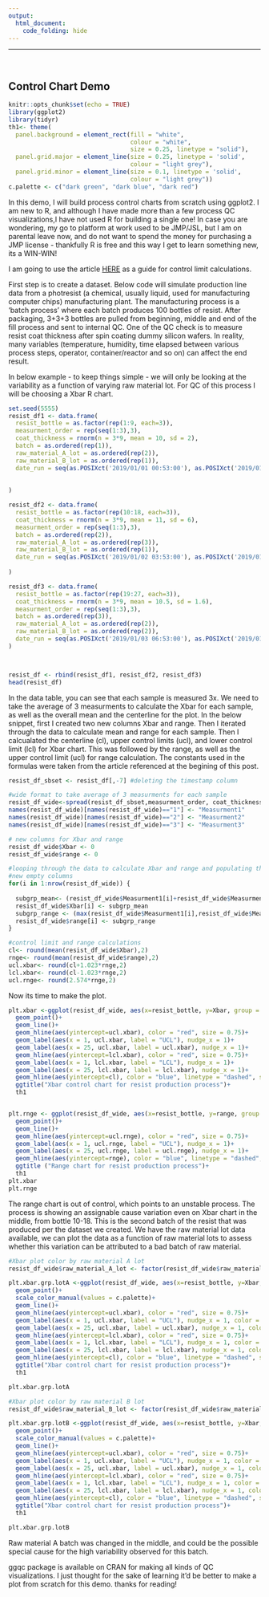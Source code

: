 ```yaml
---
output:
  html_document:
    code_folding: hide
---
```


-----
$~$
$~$
$~$
$~$


## Control Chart Demo

```r
knitr::opts_chunk$set(echo = TRUE)
library(ggplot2)
library(tidyr)
th1<- theme(
  panel.background = element_rect(fill = "white",
                                  colour = "white",
                                  size = 0.25, linetype = "solid"),
  panel.grid.major = element_line(size = 0.25, linetype = 'solid',
                                  colour = "light grey"), 
  panel.grid.minor = element_line(size = 0.1, linetype = 'solid',
                                  colour = "light grey"))
c.palette <- c("dark green", "dark blue", "dark red")
```

In this demo, I will build process control charts from scratch using ggplot2. I am new to R, and although I have made more than a few process QC visualizations,I have not used R for building a single one! In case you are wondering, my go to platform at work used to be JMP/JSL, but I am on parental leave now, and do not want to spend the money for purchasing a JMP license - thankfully R is free and this way I get to learn something new, its a WIN-WIN!

I am going to use the article [HERE](https://sixsigmastudyguide.com/x-bar-r-control-charts/) as a guide for control limit calculations.

First step is to create a dataset. Below code will simulate production line data from a photresist (a chemical, usually liquid, used for manufacturing computer chips) manufacturing plant. The manufacturing process is a 'batch process' where each batch produces 100 bottles of resist. After packaging, 3+3+3 bottles are pulled from beginning, middle and end of the fill process and sent to internal QC. One of the QC check is to measure resist coat thickness after spin coating dummy silicon wafers. In reality, many variables (temperature, humidity, time elapsed between various process steps, operator, container/reactor and so on) can affect the end result.  

In below example - to keep things simple -  we will only be looking at the variability as a function of varying raw material lot. For QC of this process I will be choosing a Xbar R chart. 
```r

set.seed(5555)
resist_df1 <- data.frame(
  resist_bottle = as.factor(rep(1:9, each=3)),
  measurment_order = rep(seq(1:3),3),
  coat_thickness = rnorm(n = 3*9, mean = 10, sd = 2),
  batch = as.ordered(rep(1)),
  raw_material_A_lot = as.ordered(rep(2)),
  raw_material_B_lot = as.ordered(rep(1)),
  date_run = seq(as.POSIXct('2019/01/01 00:53:00'), as.POSIXct('2019/01/02 02:53:00'), by="hour")
 
  
) 

resist_df2 <- data.frame(
  resist_bottle = as.factor(rep(10:18, each=3)),
  coat_thickness = rnorm(n = 3*9, mean = 11, sd = 6),
  measurment_order = rep(seq(1:3),3),
  batch = as.ordered(rep(2)),
  raw_material_A_lot = as.ordered(rep(3)),
  raw_material_B_lot = as.ordered(rep(1)),
  date_run = seq(as.POSIXct('2019/01/02 03:53:00'), as.POSIXct('2019/01/03 05:53:00'), by="hour")
  
) 

resist_df3 <- data.frame(
  resist_bottle = as.factor(rep(19:27, each=3)),
  coat_thickness = rnorm(n = 3*9, mean = 10.5, sd = 1.6),
  measurment_order = rep(seq(1:3),3),
  batch = as.ordered(rep(3)),
  raw_material_A_lot = as.ordered(rep(2)),
  raw_material_B_lot = as.ordered(rep(2)),
  date_run = seq(as.POSIXct('2019/01/03 06:53:00'), as.POSIXct('2019/01/04 08:53:00'), by="hour")
) 



resist_df <- rbind(resist_df1, resist_df2, resist_df3)
head(resist_df)
```

In the data table, you can see that each sample is measured 3x. We need to take the average of 3 measurments to calculate the Xbar for each sample, as well as the overall mean and the centerline for the plot.
In the below snippet, first I created two new columns Xbar and range. Then I iterated through the data to calculate mean and range for each sample. Then I calcualated the centerline (cl), upper control limits (ucl), and lower control limit (lcl) for Xbar chart. This was followed by the range, as well as the upper control limit (ucl) for range calculation. The constants used in the formulas were taken from the article referenced at the begining of this post.
```r
resist_df_sbset <- resist_df[,-7] #deleting the timestamp column

#wide format to take average of 3 measurments for each sample
resist_df_wide<-spread(resist_df_sbset,measurment_order, coat_thickness )
names(resist_df_wide)[names(resist_df_wide)=="1"] <- "Measurment1"
names(resist_df_wide)[names(resist_df_wide)=="2"] <- "Measurment2"
names(resist_df_wide)[names(resist_df_wide)=="3"] <- "Measurment3"

# new columns for Xbar and range
resist_df_wide$Xbar <- 0
resist_df_wide$range <- 0

#looping through the data to calculate Xbar and range and populating the 
#new empty columns
for(i in 1:nrow(resist_df_wide)) {
  
  subgrp_mean<- (resist_df_wide$Measurment1[i]+resist_df_wide$Measurment2[i]+resist_df_wide$Measurment3[i])/3
  resist_df_wide$Xbar[i] <- subgrp_mean
  subgrp_range <- (max(resist_df_wide$Measurment1[i],resist_df_wide$Measurment2[i],resist_df_wide$Measurment3[i]))-(min(resist_df_wide$Measurment1[i],resist_df_wide$Measurment2[i],resist_df_wide$Measurment3[i]))
  resist_df_wide$range[i] <- subgrp_range
}

#control limit and range calculations
cl<- round(mean(resist_df_wide$Xbar),2)
rnge<- round(mean(resist_df_wide$range),2)
ucl.xbar<- round(cl+1.023*rnge,2)
lcl.xbar<- round(cl-1.023*rnge,2)
ucl.rnge<- round(2.574*rnge,2)

```
Now its time to make the plot. 
```r
plt.xbar <-ggplot(resist_df_wide, aes(x=resist_bottle, y=Xbar, group = 1))+
  geom_point()+
  geom_line()+
  geom_hline(aes(yintercept=ucl.xbar), color = "red", size = 0.75)+
  geom_label(aes(x = 1, ucl.xbar, label = "UCL"), nudge_x = 1)+
  geom_label(aes(x = 25, ucl.xbar, label = ucl.xbar), nudge_x = 1)+
  geom_hline(aes(yintercept=lcl.xbar), color = "red", size = 0.75)+
  geom_label(aes(x = 1, lcl.xbar, label = "LCL"), nudge_x = 1)+
  geom_label(aes(x = 25, lcl.xbar, label = lcl.xbar), nudge_x = 1)+
  geom_hline(aes(yintercept=cl), color = "blue", linetype = "dashed", size = 0.5)+
  ggtitle("Xbar control chart for resist production process")+
  th1


plt.rnge <- ggplot(resist_df_wide, aes(x=resist_bottle, y=range, group = 1))+
  geom_point()+
  geom_line()+
  geom_hline(aes(yintercept=ucl.rnge), color = "red", size = 0.75)+
  geom_label(aes(x = 1, ucl.rnge, label = "UCL"), nudge_x = 1)+
  geom_label(aes(x = 25, ucl.rnge, label = ucl.rnge), nudge_x = 1)+
  geom_hline(aes(yintercept=rnge), color = "blue", linetype = "dashed", size = 0.5)+
  ggtitle ("Range chart for resist production process")+
  th1
plt.xbar
plt.rnge
```
The range chart is out of control, which points to an unstable process. The process is showing an assignable cause variation even on Xbar chart in the middle, from bottle 10-18. This is the second batch of the resist that was produced per the dataset we created. We have the raw material lot data available, we can plot the data as a function of raw material lots to assess whether this variation can be attributed to a bad batch of raw material. 

```r
#Xbar plot color by raw material A lot
resist_df_wide$raw_material_A_lot <- factor(resist_df_wide$raw_material_A_lot, levels = c('2','3'))

plt.xbar.grp.lotA <-ggplot(resist_df_wide, aes(x=resist_bottle, y=Xbar, group = 1, color = raw_material_A_lot))+
  geom_point()+
  scale_color_manual(values = c.palette)+
  geom_line()+
  geom_hline(aes(yintercept=ucl.xbar), color = "red", size = 0.75)+
  geom_label(aes(x = 1, ucl.xbar, label = "UCL"), nudge_x = 1, color = "black")+
  geom_label(aes(x = 25, ucl.xbar, label = ucl.xbar), nudge_x = 1, color = "black")+
  geom_hline(aes(yintercept=lcl.xbar), color = "red", size = 0.75)+
  geom_label(aes(x = 1, lcl.xbar, label = "LCL"), nudge_x = 1, color = "black")+
  geom_label(aes(x = 25, lcl.xbar, label = lcl.xbar), nudge_x = 1, color = "black")+
  geom_hline(aes(yintercept=cl), color = "blue", linetype = "dashed", size = 0.5)+
  ggtitle("Xbar control chart for resist production process")+
  th1

plt.xbar.grp.lotA

#Xbar plot color by raw material B lot
resist_df_wide$raw_material_B_lot <- factor(resist_df_wide$raw_material_B_lot, levels = c('1','2'))

plt.xbar.grp.lotB <-ggplot(resist_df_wide, aes(x=resist_bottle, y=Xbar, group = 1, color = raw_material_B_lot))+
  geom_point()+
  scale_color_manual(values = c.palette)+
  geom_line()+
  geom_hline(aes(yintercept=ucl.xbar), color = "red", size = 0.75)+
  geom_label(aes(x = 1, ucl.xbar, label = "UCL"), nudge_x = 1, color = "black")+
  geom_label(aes(x = 25, ucl.xbar, label = ucl.xbar), nudge_x = 1, color = "black")+
  geom_hline(aes(yintercept=lcl.xbar), color = "red", size = 0.75)+
  geom_label(aes(x = 1, lcl.xbar, label = "LCL"), nudge_x = 1, color = "black")+
  geom_label(aes(x = 25, lcl.xbar, label = lcl.xbar), nudge_x = 1, color = "black")+
  geom_hline(aes(yintercept=cl), color = "blue", linetype = "dashed", size = 0.5)+
  ggtitle("Xbar control chart for resist production process")+
  th1

plt.xbar.grp.lotB

```
Raw material A batch was changed in the middle, and could be the possible special cause for the high variability observed for this batch. 

ggqc package is available on CRAN for making all kinds of QC visualizations. I just thought for the sake of learning it'd be better to make a plot from scratch for this demo. thanks for reading!